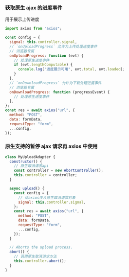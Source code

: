 ### 获取原生 ajax 的进度事件

用于展示上传进度

```javascript
import axios from "axios";

const config = {
  signal: this.controller.signal,
  // `onUploadProgress` 允许为上传处理进度事件
  // 浏览器专属
  onUploadProgress: function (evt) {
    // 处理原生进度事件
    if (evt.lengthComputable) {
      console.log("进度展示可用", evt.total, evt.loaded);
    }
  },
  // `onDownloadProgress` 允许为下载处理进度事件
  // 浏览器专属
  onDownloadProgress: function (progressEvent) {
    // 处理原生进度事件
  },
};
const res = await axios("url", {
  method: "POST",
  data: formData,
  requestType: "form",
  ...config,
});
```

### 原生支持的暂停 ajax 请求再 axios 中使用

```javascript
class MyUploadAdapter {
  constructor() {
    // 原生取消请求api
    const controller = new AbortController();
    this.controller = controller;
  }

  async upload() {
    const config = {
      // 给axios传入原生取消请求对象
      signal: this.controller.signal,
    };
    const res = await axios("url", {
      method: "POST",
      data: formData,
      requestType: "form",
      ...config,
    });
  }

  // Aborts the upload process.
  abort() {
    // 调用原生取消请求方法
    this.controller.abort();
  }
}
```

